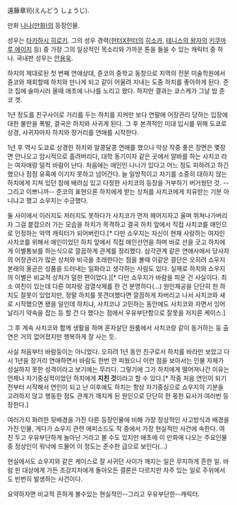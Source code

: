 遠藤章司(えんどう しょうじ). 

만화 [[나나(만화)]]의 등장인물.

성우는 [[타카하시 히로키]]. 그의 성우 경력([[헌터X헌터]]의 [[히소카]], [[테니스의 왕자]]의 [[키쿠마루 에이지]] 등) 중 가장 그의 일상적인 목소리와 가까운 톤을 들을 수 있는 캐릭터 중 하나. 국내판 성우는 [[안용욱]]. 

하치의 제대로된 첫 번째 연애상대, 쥰코의 중학교 동창으로 지역의 전문 미술학원에서 쥰코와 재회할때 하치와 만나게 되고 같이 어울려 지내는 도중 하치를 좋아하게 된다. 준코 집에 술마시러 올때 애초에 나나를 노리고 왔다. 하지만 결과는 쿄스케가 그날 밤 준코 겟.

1년 정도를 친구사이로 거리를 두는 하치를 지켜만 보다 연말에 어장관리 당하는 입장에 대한 불만을 폭발, 결국은 하치와 사귀게 된다. 그 후 본격적인 미대 입시를 위해 도쿄로 상경, 사귀자마자 하치와 장거리를 연애를 시작한다.

1년 후 역시 도쿄로 상경한 하치와 알콩달콩 연애를 했으나 막상 작중 좋은 장면은 몇장면 안나오고 암시적으로 흘려버리다, 대학 동기이자 같은 곳에서 알바를 하는 사치코 라는 여자애랑 덜컥 바람이 난다. 처음에는 애인인 나나가 있다고 어느 정도 피하려고 하긴 했으나 점점 유혹에 이기지 못하고 넘어간다. 늘 일방적이고 자기를 소중히 대하지 않는 하치에게 지쳐 있던 참에 배려심 있고 다정한 사치코의 등장을 거부하기 버거웠던 것. --그리고 이쁘니까-- 준코의 표현으론 하치에게 받는 상처를 사치코에게 치유받는 기분 아니냐고 했고 쇼우지는 수긍했다. 

둘 사이에서 이러지도 저러지도 못하다가 사치코가 먼저 헤어지자고 울며 뛰쳐나가버리자 그걸 붙잡으러 가는 모습을 하치가 목격하고 결국 하치 앞에서 직접 사치코를 애인으로 인정하는 악역 캐릭터가 되어버린다.[* 다만 쇼우지는 자신이 현재 사랑하는 여자인 사치코를 위해서 애인이었던 하치 앞에서 직접 애인선언을 하며 바로 선을 긋고 하치에게 이별통보를 하는식으로 깔끔하게 관계를 정리했다. 삼각관계 같은 연애사에서 당사자의 어장관리가 많은 상처와 비극을 초래한다는 점을 볼때 이같은 결단은 오히려 쇼우지 본래의 올곧은 성품을 드러내는 일화라고 생각하는 사람도 있다. 실제로 하치와 쇼우지의 이별은 비교적 상처가 덜한 편이었다.][* 다만 쇼우지가 바람을 피운 건 사실이다. 최소 여친이 있는데 다른 여자랑 검열삭제를 한 건 분명하다(...) 원인제공을 단단히 한 하치도 잘못이 있었지만, 정말 하치를 못견뎌했다면 깔끔하게 차버리고 나서 사치코와 새로 시작했으면 됐을 일인데 하치냐, 사치코냐 고민하는 동안에도 사치코와 자면서 잉어날리기 약속을 잡는 등 할 건 다 했다는 점에서 우유부단함으로 잘못을 저지른 케이스.]

그 후 계속 사치코와 함께 생활을 하며 혼자살던 원룸에서 사치코랑 같이 동거하는 둥 출연은 거의 없어졌지만 행복하게 잘 사는 듯.

사실 처음부터 바람둥이는 아니었다. 오히려 1년 동안 친구로서 하치를 바라만 보았고 다시 1년을 장거리 연애하면서 바람도 한번 안 피웠으니 이런 점을 보아서는 인물 자체가 성실하지 못한 성격이라고 보기에는 무리다. 그렇기에 그가 하치에게 떨어져나간 이유는 언제나 자기중심적이었던 하치에게 '''지친 것'''이라고 할 수 있다.[* 작중 처음 연인이 되기전부터 시작해서 연인이 되고 난 이후에도 하치는 항상 자기중심으로 쇼우지의 기분을 고려하지 않고 행동한 점도 관계가 깨지게 된 원인으로 단단히 한 몫한 묘사가 여러번 등장한다.]

여러가지 화려한 뒷배경을 가진 다른 등장인물에 비해 가장 정상적인 사고방식과 배경을 가진 인물, 게다가 쇼우지 관련 에피소드도 작 중에서 가장 현실적인 사건에 속한다. 여친 두고 우유부단하게 놀아난 거라고 볼 수도 있지만 애초에 이 만화에 나오는 주요인물 중 정상인이 워낙에 드물어 이 정도는 준수한 급으로 보인다(...)

현실에서도 쇼우지와 같은 케이스로 잘 사귀던 사이가 깨지는 일은 무지하게 흔한 일. 바람 핀 대상에게 가든 조강지처에게 돌아오든 결론은 다르지만 자주 있는 일로 주위에서도 빈번히 발생하는 사건이다.

요약하자면 비교적 흔하게 볼수있는 현실적인--그리고 우유부단한--캐릭터.
